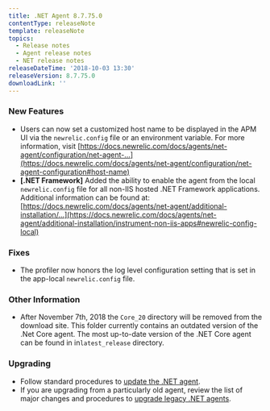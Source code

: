 ```yaml
---
title: .NET Agent 8.7.75.0
contentType: releaseNote
template: releaseNote
topics:
  - Release notes
  - Agent release notes
  - NET release notes
releaseDateTime: '2018-10-03 13:30'
releaseVersion: 8.7.75.0
downloadLink: ''
---
```


### New Features

* Users can now set a customized host name to be displayed in the APM UI via the `newrelic.config` file or an environment variable. For more information, visit [https://docs.newrelic.com/docs/agents/net-agent/configuration/net-agent-...](https://docs.newrelic.com/docs/agents/net-agent/configuration/net-agent-configuration#host-name)
* **\[.NET Framework]** Added the ability to enable the agent from the local `newrelic.config` file for all non-IIS hosted .NET Framework applications. Additional information can be found at: [https://docs.newrelic.com/docs/agents/net-agent/additional-installation/...](https://docs.newrelic.com/docs/agents/net-agent/additional-installation/instrument-non-iis-apps#newrelic-config-local)

### Fixes

* The profiler now honors the log level configuration setting that is set in the app-local `newrelic.config` file.

### Other Information

* After November 7th, 2018 the `Core_20` directory will be removed from the download site. This folder currently contains an outdated version of the .Net Core agent. The most up-to-date version of the .NET Core agent can be found in in`latest_release` directory.

### Upgrading

* Follow standard procedures to [update the .NET agent](/docs/agents/net-agent/installation-configuration/update-net-agent).
* If you are upgrading from a particularly old agent, review the list of major changes and procedures to [upgrade legacy .NET agents](/docs/agents/net-agent/troubleshooting/upgrade-legacy-net-agents).
